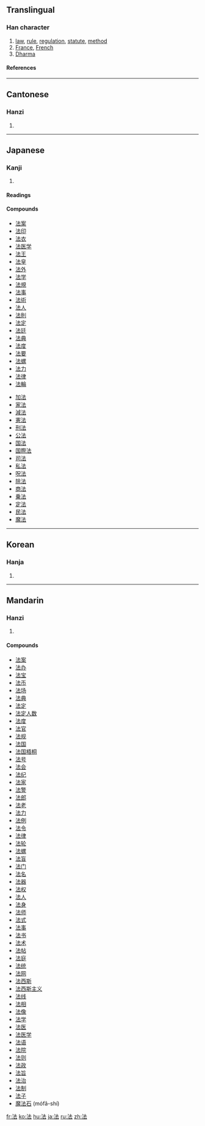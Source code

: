 {{see|灋}}

==Translingual==
===Han character===
{{Han char|rn=85|rad=水|as=05|sn=8|four=3413<sub>1</sub>|canj=水土戈 (EGI)}}
# [[law]], [[rule]], [[regulation]], [[statute]], [[method]]
# [[France]], [[French]]
# [[Dharma]]
====References====
{{Han ref|kx=0616.110|dkj=17290|dj=1010.020|hdz=31579.040|uh=6CD5|ud=27861|bh=AA6B|bd=43627}}

----
==Cantonese==
===Hanzi===
{{yue-hanzi|jyut=|y=faat3}}
# {{defn|Cantonese}}

----
==Japanese==
===Kanji===
{{ja-kanji|grade=4|rs=水05}}
# {{defn|Japanese}}
====Readings====
{{ja-readings|on=[[ほう]] (hō), [[はっ]] (hat), [[ほっ]] (hot)|kun=[[のり]] (nori), [[おきて]] (okite), [[のっとる]] (nottoru)}}

====Compounds====
{{top2}}
* [[法案]]
* [[法印]]
* [[法衣]]
* [[法医学]]
* [[法王]]
* [[法皇]]
* [[法外]]
* [[法学]]
* [[法規]]
* [[法事]]
* [[法術]]
* [[法人]]
* [[法則]]
* [[法定]]
* [[法廷]]
* [[法典]]
* [[法度]]
* [[法要]]
* [[法螺]]
* [[法力]]
* [[法律]]
* [[法輪]]
{{mid2}}
* [[加法]]
* [[家法]]
* [[減法]]
* [[憲法]]
* [[刑法]]
* [[公法]]
* [[国法]]
* [[国際法]]
* [[司法]]
* [[私法]]
* [[呪法]]
* [[除法]]
* [[商法]] 
* [[乗法]]
* [[定法]]
* [[民法]]
* [[魔法]]
{{bottom2}}
----

==Korean==
===Hanja===
{{ko-hanja|hangeul=[[법]]|eumhun=|rv=beop|mr=pŏp|y=pep}}
# {{defn|Korean}}

----
==Mandarin==
===Hanzi===
{{cmn-hanzi|pin=[[fǎ]] ([[fa3]]), [[liǔ]] ([[liu3]]), [[máo]] ([[mao2]])|wg=fa<sup>3</sup>, liu<sup>3</sup>, mao<sup>2</sup>}}
# {{defn|Mandarin}}

====Compounds====
* [[法案]]
* [[法办]]
* [[法宝]]
* [[法币]]
* [[法场]]
* [[法典]]
* [[法定]]
* [[法定人数]]
* [[法度]]
* [[法官]]
* [[法规]]
* [[法国]]
* [[法国梧桐]]
* [[法号]]
* [[法会]]
* [[法纪]]
* [[法家]]
* [[法警]]
* [[法郎]]
* [[法老]]
* [[法力]]
* [[法例]]
* [[法令]]
* [[法律]]
* [[法轮]]
* [[法螺]]
* [[法盲]]
* [[法门]]
* [[法名]]
* [[法器]]
* [[法权]]
* [[法人]]
* [[法身]]
* [[法师]]
* [[法式]]
* [[法事]]
* [[法书]]
* [[法术]]
* [[法帖]]
* [[法庭]]
* [[法统]]
* [[法网]]
* [[法西斯]]
* [[法西斯主义]]
* [[法线]]
* [[法相]]
* [[法像]]
* [[法学]]
* [[法医]]
* [[法医学]]
* [[法语]]
* [[法院]]
* [[法则]]
* [[法政]]
* [[法旨]]
* [[法治]]
* [[法制]]
* [[法子]]
* [[魔法石]] (mófǎ-shí)

[[fr:法]]
[[ko:法]]
[[hu:法]]
[[ja:法]]
[[ru:法]]
[[zh:法]]
